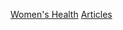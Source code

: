 {{Wikipedia category}}
{{Articles by Quality|topic=女性健康}}
{{Articles by Importance|topic=女性健康}}
{{CatAutoTOC}}

[[Category:依专题划分的条目|Women's Health]]
[[Category:女性健康專題|Articles]]